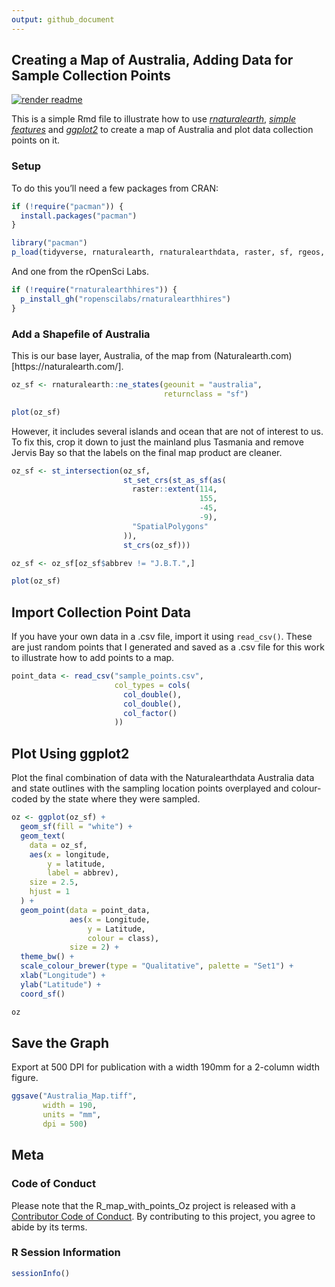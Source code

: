 ```yaml
---
output: github_document
---
```


## Creating a Map of Australia, Adding Data for Sample Collection Points

[![render readme](https://github.com/adamhsparks/R_map_with_points_Oz/workflows/render%20readme/badge.svg)](https://github.com/adamhsparks/R_map_with_points_Oz/actions?query=workflow%3A%22render+readme%22)

This is a simple Rmd file to illustrate how to use
[_rnaturalearth_](https://github.com/ropenscilabs/rnaturalearth), [_simple features_](https://cran.r-project.org/web/packages/sf/vignettes/sf1.html) and
[_ggplot2_](https://CRAN.R-project.org/package=ggplot2) to create a map of Australia and plot data collection points on it.

### Setup

To do this you'll need a few packages from CRAN:

```r
if (!require("pacman")) {
  install.packages("pacman")
}

library("pacman")
p_load(tidyverse, rnaturalearth, rnaturalearthdata, raster, sf, rgeos, lwgeom)
```

And one from the rOpenSci Labs.

```r
if (!require("rnaturalearthhires")) {
  p_install_gh("ropenscilabs/rnaturalearthhires")
}
```

### Add a Shapefile of Australia

This is our base layer, Australia, of the map from (Naturalearth.com)[https://naturalearth.com/].

```r
oz_sf <- rnaturalearth::ne_states(geounit = "australia",
                                  returnclass = "sf")

plot(oz_sf)
```

However, it includes several islands and ocean that are not of interest to us.
To fix this, crop it down to just the mainland plus Tasmania and remove Jervis Bay so that the labels on the final map product are cleaner.

```r
oz_sf <- st_intersection(oz_sf,
                         st_set_crs(st_as_sf(as(
                           raster::extent(114,
                                          155,
                                          -45,
                                          -9),
                           "SpatialPolygons"
                         )),
                         st_crs(oz_sf)))

oz_sf <- oz_sf[oz_sf$abbrev != "J.B.T.",]

plot(oz_sf)
```

## Import Collection Point Data

If you have your own data in a .csv file, import it using `read_csv()`.
These are just random points that I generated and saved as a .csv file for this work to illustrate how to add points to a map.

```r
point_data <- read_csv("sample_points.csv",
                       col_types = cols(
                         col_double(),
                         col_double(),
                         col_factor()
                       ))
```

## Plot Using ggplot2

Plot the final combination of data with the Naturalearthdata Australia data and state outlines with the sampling location points overplayed and colour-coded by the state where they were sampled.

```r
oz <- ggplot(oz_sf) +
  geom_sf(fill = "white") +
  geom_text(
    data = oz_sf,
    aes(x = longitude,
        y = latitude,
        label = abbrev),
    size = 2.5,
    hjust = 1
  ) +
  geom_point(data = point_data,
             aes(x = Longitude,
                 y = Latitude,
                 colour = class),
             size = 2) +
  theme_bw() +
  scale_colour_brewer(type = "Qualitative", palette = "Set1") +
  xlab("Longitude") +
  ylab("Latitude") +
  coord_sf()

oz
```

## Save the Graph

Export at 500 DPI for publication with a width 190mm for a 2-column width figure.

```r
ggsave("Australia_Map.tiff",
       width = 190,
       units = "mm",
       dpi = 500)
```

## Meta

### Code of Conduct

Please note that the R_map_with_points_Oz project is released with a [Contributor Code of Conduct](https://contributor-covenant.org/version/2/0/CODE_OF_CONDUCT.html). By contributing to this project, you agree to abide by its terms.

### R Session Information

```r
sessionInfo()
```
